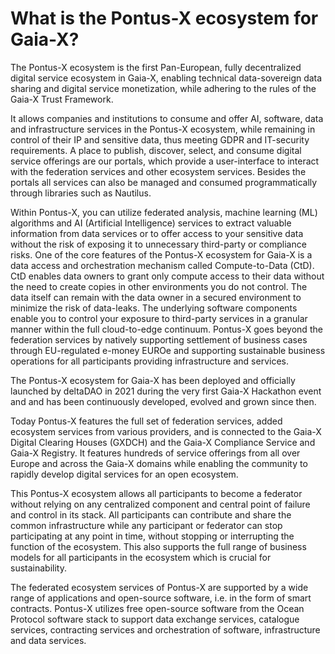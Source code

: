 # What is the Pontus-X ecosystem for Gaia-X?

The Pontus-X ecosystem is the first Pan-European, fully decentralized digital service ecosystem in Gaia-X, enabling technical data-sovereign data sharing and digital service monetization, while adhering to the rules of the Gaia-X Trust Framework.

It allows companies and institutions to consume and offer AI, software, data and infrastructure services in the Pontus-X ecosystem, while remaining in control of their IP and sensitive data, thus meeting GDPR and IT-security requirements. A place to publish, discover, select, and consume digital service offerings are our portals, which provide a user-interface to interact with the federation services and other ecosystem services. Besides the portals all services can also be managed and consumed programmatically through libraries such as Nautilus.

Within Pontus-X, you can utilize federated analysis, machine learning (ML) algorithms and AI (Artificial Intelligence) services to extract valuable information from data services or to offer access to your sensitive data without the risk of exposing it to unnecessary third-party or compliance risks. One of the core features of the Pontus-X ecosystem for Gaia-X is a data access and orchestration mechanism called Compute-to-Data (CtD). CtD enables data owners to grant only compute access to their data without the need to create copies in other environments you do not control. The data itself can remain with the data owner in a secured environment to minimize the risk of data-leaks. The underlying software components enable you to control your exposure to third-party services in a granular manner within the full cloud-to-edge continuum. Pontus-X goes beyond the federation services by natively supporting settlement of business cases through EU-regulated e-money EUROe and supporting sustainable business operations for all participants providing infrastructure and services.

The Pontus-X ecosystem for Gaia-X has been deployed and officially launched by deltaDAO in 2021 during the very first Gaia-X Hackathon event and and has been continuously developed, evolved and grown since then.

Today Pontus-X features the full set of federation services, added ecosystem services from various providers, and is connected to the Gaia-X Digital Clearing Houses (GXDCH) and the Gaia-X Compliance Service and Gaia-X Registry. It features hundreds of service offerings from all over Europe and across the Gaia-X domains while enabling the community to rapidly develop digital services for an open ecosystem.

This Pontus-X ecosystem allows all participants to become a federator without relying on any centralized component and central point of failure and control in its stack. All participants can contribute and share the common infrastructure while any participant or federator can stop participating at any point in time, without stopping or interrupting the function of the ecosystem. This also supports the full range of business models for all participants in the ecosystem which is crucial for sustainability.

The federated ecosystem services of Pontus-X are supported by a wide range of applications and open-source software, i.e. in the form of smart contracts. Pontus-X utilizes free open-source software from the Ocean Protocol software stack to support data exchange services, catalogue services, contracting services and orchestration of software, infrastructure and data services.
